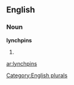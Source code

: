 
==English==

===Noun===
'''lynchpins'''

# {{plural of|[[lynchpin]]}}

[[Category:English plurals]]

[[ar:lynchpins]]